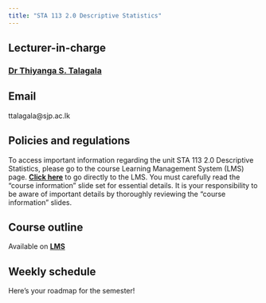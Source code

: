 ```yaml
---
title: "STA 113 2.0 Descriptive Statistics"
---
```


## Lecturer-in-charge

### [Dr Thiyanga S. Talagala](https://thiyanga.netlify.app/)

## Email

ttalagala\@sjp.ac.lk

## Policies and regulations

To access important information regarding the unit STA 113 2.0 Descriptive Statistics, please go to the course Learning Management System (LMS) page. **[Click here](https://lms.fas.sjp.ac.lk/enrol/index.php?id=3646)** to go directly to the LMS. You must carefully read the "course information" slide set for essential details. It is your responsibility to be aware of important details by thoroughly reviewing the "course information" slides.

## Course outline

Available on **[LMS](https://lms.fas.sjp.ac.lk/enrol/index.php?id=3646)**

## Weekly schedule

Here’s your roadmap for the semester!
